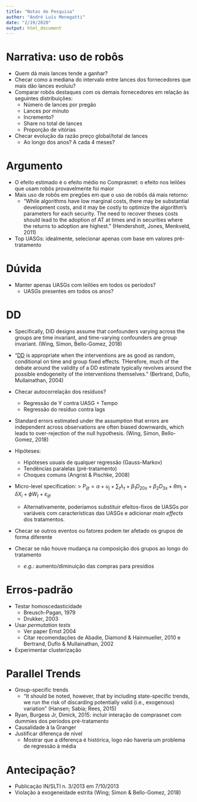 ```yaml
---
title: "Notas de Pesquisa"
author: "André Luís Menegatti"
date: "2/19/2020"
output: html_document
---
```


# Narrativa: uso de robôs
* Quem dá mais lances tende a ganhar?
* Checar como a mediana do intervalo entre lances dos fornecedores que mais dão lances evoluiu?
* Comparar robôs destaques com os demais fornecedores em relação às seguintes distribuições:
	+ Número de lances por pregão
	+ Lances por minuto
	+ Incremento?
	+ Share no total de lances
	+ Proporção de vitórias
	
* Checar evolução da razão preço global/total de lances
  + Ao longo dos anos? A cada 4 meses?
	
# Argumento
* O efeito estimado é o efeito médio no Comprasnet: o efeito nos leilões que usam robôs provavelmente foi maior
* Mais uso de robôs em pregões em que o uso de robôs dá mais retorno:
  + "While algorithms have low marginal costs, there may be substantial development costs, and it may be costly to optimize the algorithm's parameters for each security. The need to recover theses costs should lead to the adoption of AT at times and in securities where the returns to adoption are highest." (Hendershott, Jones, Menkveld, 2011)
 * Top UASGs: idealmente, selecionar apenas com base em valores pré-tratamento

# Dúvida
* Manter apenas UASGs com leilões em todos os períodos?
  + UASGs presentes em todos os anos?

# DD
* Specifically, DID designs assume that confounders varying across the groups are time invariant, and time-varying confounders are group invariant. (Wing, Simon, Bello-Gomez, 2018)

* "[DD] is appropriate when the interventions are as good as random, conditional on time and group fixed effects.
THerefore, much of the debate around the validity of a DD estimate typically revolves around the possible endogeneity
of the interventions themselves." (Bertrand, Duflo, Mullainathan, 2004)

* Checar autocorrelação dos resíduos?
  + Regressão de Y contra UASG + Tempo
  + Regressão do resíduo contra lags

* Standard errors estimated under the assumption that errors are independent across observations are often biased downwards, which leads to over-rejection of the null hypothesis. (Wing, Simon, Bello-Gomez, 2018)
* Hipóteses:
  + Hipóteses usuais de qualquer regressão (Gauss-Markov)
  + Tendências paralelas (pré-tratamento)
  + Choques comuns (Angrist & Pischke, 2008)
* Micro-level specification:
> $P_{ijt} = \alpha + u_j + \sum_t \lambda_t + \beta_1 D_{20s} + \beta_2 D_{3s} + \theta m_j + \delta X_i + \phi W_t + \varepsilon_{ijt}$

  + Alternativamente, poderíamos substituir efeitos-fixos de UASGs por variáveis com características das UASGs e adicionar *main effects* dos tratamentos.

* Checar se outros eventos ou fatores podem ter afetado os grupos de forma diferente

* Checar se não houve mudança na composição dos grupos ao longo do tratamento
  + *e.g.*: aumento/diminuição das compras para presídios


# Erros-padrão
* Testar homoscedasticidade
  + Breusch-Pagan, 1979
  + Drukker, 2003
* Usar *permutation tests*
  + Ver paper Ernst 2004
  + Citar recomendações de Abadie, Diamond & Hainmueller, 2010 e Bertrand, Duflo & Mullainathan, 2002
* Experimentar clusterização

# Parallel Trends
* Group-specific trends
  + "It should be noted, however, that by including state-specific trends, we run the risk of discarding potentially valid (i.e., exogenous) variation" (Hansen; Sabia; Rees, 2015)
* Ryan, Burgess Jr, Dimick, 2015: incluir interação de comprasnet com dummies dos períodos pré-tratamento
* Causalidade à la Granger
* Justificar diferença de nível
  + Mostrar que a diferença é histórica, logo não haveria um problema de regressão à média

# Antecipação?
* Publicação IN/SLTI n. 3/2013 em 7/10/2013
* Violação à exogeneidade estrita (Wing; Simon & Bello-Gomez, 2018)


